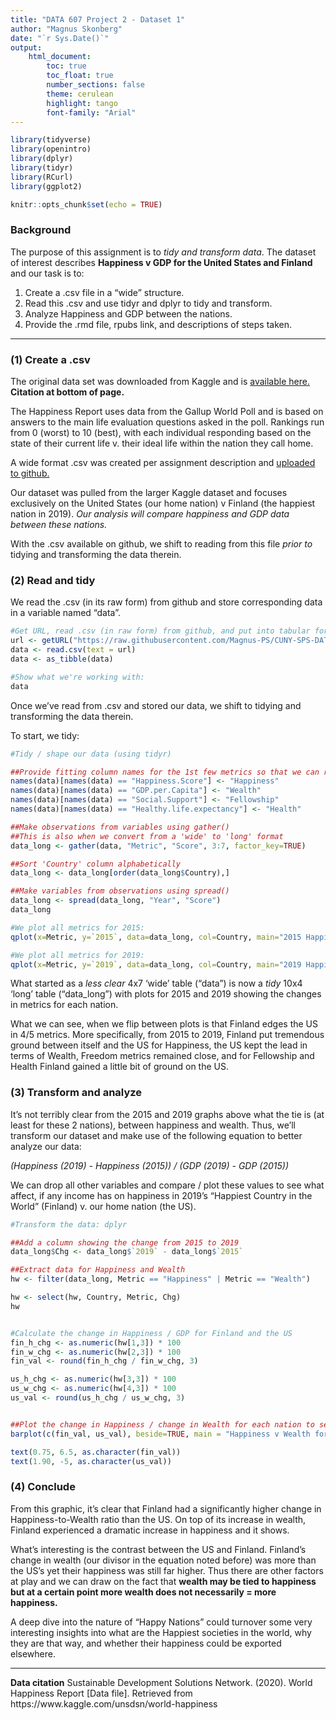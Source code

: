 ---
title: "DATA 607 Project 2 - Dataset 1"
author: "Magnus Skonberg"
date: "`r Sys.Date()`"
output: 
    html_document:
        toc: true
        toc_float: true
        number_sections: false
        theme: cerulean
        highlight: tango
        font-family: "Arial"
---

```{r load-packages, include=FALSE}
library(tidyverse)
library(openintro)
library(dplyr)
library(tidyr)
library(RCurl)
library(ggplot2)
```


```{r setup, include=FALSE}
knitr::opts_chunk$set(echo = TRUE)
```

### Background

The purpose of this assignment is to *tidy and transform data*. The dataset of interest describes **Happiness v GDP for the United States and Finland** and our task is to: 

(1) Create a .csv file in a "wide" structure.
(2) Read this .csv and use tidyr and dplyr to tidy and transform.
(3) Analyze Happiness and GDP between the nations.
(4) Provide the .rmd file, rpubs link, and descriptions of steps taken.

--------------------------------------------------------------------------------

\clearpage

### (1) Create a .csv

The original data set was downloaded from Kaggle and is [available here.](https://www.kaggle.com/unsdsn/world-happiness) **Citation at bottom of page.**

The Happiness Report uses data from the Gallup World Poll and is based on answers to the main life evaluation questions asked in the poll. Rankings run from 0 (worst) to 10 (best), with each individual responding based on the state of their current life v. their ideal life within the nation they call home.

A wide format .csv was created per assignment description and [uploaded to github.](https://github.com/Magnus-PS/CUNY-SPS-DATA-607/blob/Project-2/happy_data.csv)

Our dataset was pulled from the larger Kaggle dataset and focuses exclusively on the United States (our home nation) v Finland (the happiest nation in 2019). *Our analysis will compare happiness and GDP data between these nations.*

With the .csv available on github, we shift to reading from this file *prior to* tidying and transforming the data therein.

### (2) Read and tidy

We read the .csv (in its raw form) from github and store corresponding data in a variable named "data".

```{r}
#Get URL, read .csv (in raw form) from github, and put into tabular form
url <- getURL("https://raw.githubusercontent.com/Magnus-PS/CUNY-SPS-DATA-607/Project-2/happy_data.csv")
data <- read.csv(text = url)
data <- as_tibble(data)

#Show what we're working with:
data

```
Once we've read from .csv and stored our data, we shift to tidying and transforming the data therein.

To start, we tidy:

```{r}
#Tidy / shape our data (using tidyr)

##Provide fitting column names for the 1st few metrics so that we can read them on the graph later.
names(data)[names(data) == "Happiness.Score"] <- "Happiness"
names(data)[names(data) == "GDP.per.Capita"] <- "Wealth"
names(data)[names(data) == "Social.Support"] <- "Fellowship"
names(data)[names(data) == "Healthy.life.expectancy"] <- "Health"

##Make observations from variables using gather()
##This is also when we convert from a 'wide' to 'long' format
data_long <- gather(data, "Metric", "Score", 3:7, factor_key=TRUE)

##Sort 'Country' column alphabetically
data_long <- data_long[order(data_long$Country),]

##Make variables from observations using spread()
data_long <- spread(data_long, "Year", "Score")
data_long

#We plot all metrics for 2015:
qplot(x=Metric, y=`2015`, data=data_long, col=Country, main="2015 Happiness v GDP Metrics", xlab="Metric", ylab="Value")

#We plot all metrics for 2019:
qplot(x=Metric, y=`2019`, data=data_long, col=Country, main="2019 Happiness v GDP Metrics", xlab="Metric", ylab="Value")

```

What started as a *less clear* 4x7 'wide' table ("data") is now a  *tidy* 10x4 'long' table ("data_long") with plots for 2015 and 2019 showing the changes in metrics for each nation.

What we can see, when we flip between plots is that Finland edges the US in 4/5 metrics. More specifically, from 2015 to 2019, Finland put tremendous ground between itself and the US for Happiness, the US kept the lead in terms of Wealth, Freedom metrics remained close, and for Fellowship and Health Finland gained a little bit of ground on the US.

### (3) Transform and analyze

It's not terribly clear from the 2015 and 2019 graphs above what the tie is (at least for these 2 nations), between happiness and wealth. Thus, we'll transform our dataset and make use of the following equation to better analyze our data: 

*(Happiness (2019) - Happiness (2015)) / (GDP (2019) - GDP (2015))*

We can drop all other variables and compare / plot these values to see what affect, if any income has on happiness in 2019's "Happiest Country in the World" (Finland) v. our home nation (the US).

```{r}
#Transform the data: dplyr

##Add a column showing the change from 2015 to 2019
data_long$Chg <- data_long$`2019` - data_long$`2015`

##Extract data for Happiness and Wealth
hw <- filter(data_long, Metric == "Happiness" | Metric == "Wealth")

hw <- select(hw, Country, Metric, Chg)
hw


#Calculate the change in Happiness / GDP for Finland and the US
fin_h_chg <- as.numeric(hw[1,3]) * 100
fin_w_chg <- as.numeric(hw[2,3]) * 100
fin_val <- round(fin_h_chg / fin_w_chg, 3)

us_h_chg <- as.numeric(hw[3,3]) * 100
us_w_chg <- as.numeric(hw[4,3]) * 100
us_val <- round(us_h_chg / us_w_chg, 3)


##Plot the change in Happiness / change in Wealth for each nation to see if we might draw any interesting insight.
barplot(c(fin_val, us_val), beside=TRUE, main = "Happiness v Wealth for the Finland and the US", xlab = "Country", ylab = "Happiness/Wealth", ylim = c(-10, 10), names.arg = c("Finland", "United States"), col=c("#6699FF", "#6699FF"), border="white")

text(0.75, 6.5, as.character(fin_val))
text(1.90, -5, as.character(us_val))

```

### (4) Conclude

From this graphic, it's clear that Finland had a significantly higher change in Happiness-to-Wealth ratio than the US. On top of its increase in wealth, Finland experienced a dramatic increase in happiness and it shows.

What's interesting is the contrast between the US and Finland. Finland's change in wealth (our divisor in the equation noted before) was more than the US's yet their happiness was still far higher. Thus there are other factors at play and we can draw on the fact that **wealth may be tied to happiness but at a certain point more wealth does not necessarily = more happiness.**

A deep dive into the nature of "Happy Nations" could turnover some very interesting insights into what are the Happiest societies in the world, why they are that way, and whether their happiness could be exported elsewhere.

--------------------------------------------------------------------------------

\clearpage

**Data citation**
Sustainable Development Solutions Network. (2020). World Happiness Report [Data file]. Retrieved from https://www.kaggle.com/unsdsn/world-happiness